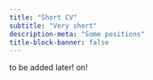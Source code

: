 ```yaml
---
title: "Short CV"
subtitle: "Very short"
description-meta: "Some positions"
title-block-banner: false
---
```


to be added later! on!
